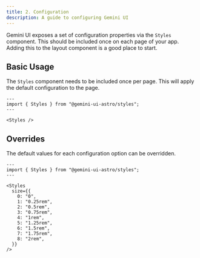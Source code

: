 ```yaml
---
title: 2. Configuration
description: A guide to configuring Gemini UI
---
```


Gemini UI exposes a set of configuration properties via the `Styles` component. This should be included once on each page of your app. Adding this to the layout component is a good place to start.

## Basic Usage

The `Styles` component needs to be included once per page. This will apply the default configuration to the page.

```astro
---
import { Styles } from "@gemini-ui-astro/styles";
---

<Styles />
```

## Overrides

The default values for each configuration option can be overridden.

```astro
---
import { Styles } from "@gemini-ui-astro/styles";
---

<Styles
  size={{
    0: "0",
    1: "0.25rem",
    2: "0.5rem",
    3: "0.75rem",
    4: "1rem",
    5: "1.25rem",
    6: "1.5rem",
    7: "1.75rem",
    8: "2rem",
  }}
/>
```
